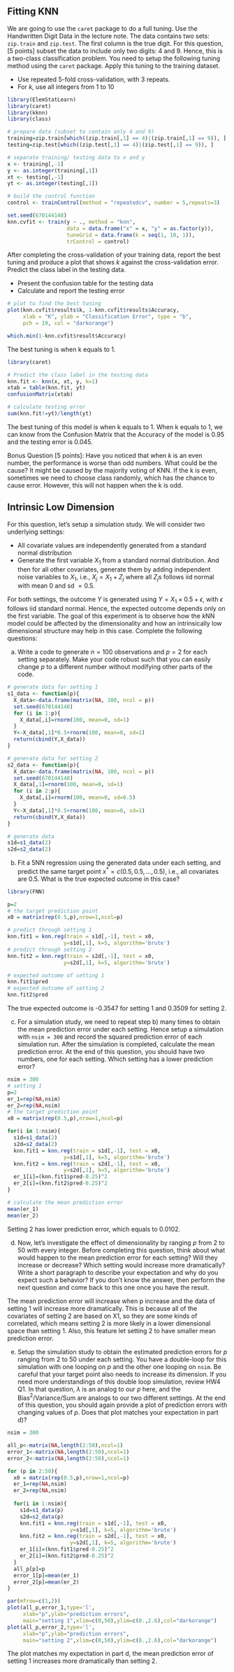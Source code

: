 
## Fitting KNN

We are going to use the `caret` package to do a full tuning. Use the Handwritten Digit Data in the lecture note. The data contains two sets: `zip.train` and `zip.test`. The first column is the true digit. For this question, [5 points] subset the data to include only two digits: 4 and 9. Hence, this is a two-class classification problem. You need to setup the following tuning method using the `caret` package. Apply this tuning to the training dataset. 

  * Use repeated 5-fold cross-validation, with 3 repeats. 
  * For $k$, use all integers from 1 to 10 

```{r, results='hide', message=FALSE, warning=FALSE}
library(ElemStatLearn)
library(caret)
library(kknn)
library(class)
```
```{r}
# prepare data (subset to contain only 4 and 9)
training=zip.train[which((zip.train[,1] == 4)|(zip.train[,1] == 9)), ]
testing=zip.test[which((zip.test[,1] == 4)|(zip.test[,1] == 9)), ]
```
```{r}
# separate training/ testing data to x and y
x <- training[,-1]
y <- as.integer(training[,1])
xt <- testing[,-1]
yt <- as.integer(testing[,1])
```
```{r}
# build the control function
control <- trainControl(method = "repeatedcv", number = 5,repeats=3)
```
```{r}
set.seed(670144148)
knn.cvfit <- train(y ~ ., method = "knn", 
                   data = data.frame("x" = x, "y" = as.factor(y)),
                   tuneGrid = data.frame(k = seq(1, 10, 1)),
                   trControl = control)
```

After completing the cross-validation of your training data, report the best tuning and produce a plot that shows $k$ against the cross-validation error. Predict the class label in the testing data. 

  * Present the confusion table for the testing data 
  * Calculate and report the testing error

```{r}
# plot to find the best tuning
plot(knn.cvfit$results$k, 1-knn.cvfit$results$Accuracy,
     xlab = "K", ylab = "Classification Error", type = "b",
     pch = 19, col = "darkorange")
```
```{r}
which.min(1-knn.cvfit$result$Accuracy)
```
The best tuning is when k equals to 1.

```{r, results='hide', message=FALSE, warning=FALSE}
library(caret)
```
```{r}
# Predict the class label in the testing data
knn.fit <- knn(x, xt, y, k=1)
xtab = table(knn.fit, yt)
confusionMatrix(xtab)
```
```{r}
# calculate testing error
sum(knn.fit!=yt)/length(yt)
```
The best tuning of this model is when k equals to 1. When k equals to 1, we can know from the Confusion Matrix that the Accuracy of the model is 0.95 and the testing error is 0.045.

Bonus Question [5 points]: Have you noticed that when $k$ is an even number, the performance is worse than odd numbers. What could be the cause? 
It might be caused by the majority voting of KNN. If the k is even, sometimes we need to choose class randomly, which has the chance to cause error. However, this will not happen when the k is odd. 

## Intrinsic Low Dimension

For this question, let's setup a simulation study. We will consider two underlying settings:

  * All covariate values are independently generated from a standard normal distribution
  * Generate the first variable $X_1$ from a standard normal distribution. And then for all other covariates, generate them by adding independent noise variables to $X_1$, i.e., $X_j = X_1 + Z_j$ where all $Z_j$s follows iid normal with mean 0 and sd $= 0.5$. 

For both settings, the outcome $Y$ is generated using $Y = X_1 \times 0.5 + \epsilon$, with $\epsilon$ follows iid standard normal. Hence, the expected outcome depends only on the first variable. The goal of this experiment is to observe how the $k$NN model could be affected by the dimensionality and how an intrinsically low dimensional structure may help in this case. Complete the following questions:

  a) Write a code to generate $n = 100$ observations and $p = 2$ for each setting separately. Make your code robust such that you can easily change $p$ to a different number without modifying other parts of the code. 
  
```{r}
# generate data for setting 1
s1_data <- function(p){
  X_data<-data.frame(matrix(NA, 100, ncol = p))
  set.seed(670144148)
  for (i in 1:p){
    X_data[,i]=rnorm(100, mean=0, sd=1)
  }
  Y<-X_data[,1]*0.5+rnorm(100, mean=0, sd=1)
  return(cbind(Y,X_data))
}
```
```{r}
# generate data for setting 2
s2_data <- function(p){
  X_data<-data.frame(matrix(NA, 100, ncol = p))
  set.seed(670144148)
  X_data[,1]=rnorm(100, mean=0, sd=1)
  for (i in 2:p){
    X_data[,i]=rnorm(100, mean=0, sd=0.5)
  }
  Y<-X_data[,1]*0.5+rnorm(100, mean=0, sd=1)
  return(cbind(Y,X_data))
}
```
```{r}
# generate data
s1d=s1_data(2)
s2d=s2_data(2)
```

  b) Fit a $5$NN regression using the generated data under each setting, and predict the same target point $x^\ast = c(0.5, 0.5, \ldots, 0.5)$, i.e., all covariates are 0.5. What is the true expected outcome in this case? 
  
```{r, results='hide', message=FALSE, warning=FALSE}
library(FNN)
```
```{r}
p=2
# the target prediction point
x0 = matrix(rep(0.5,p),nrow=1,ncol=p)

# predict through setting 1
knn.fit1 = knn.reg(train = s1d[,-1], test = x0,
                  y=s1d[,1], k=5, algorithm='brute')
# predict through setting 2
knn.fit2 = knn.reg(train = s2d[,-1], test = x0,
                  y=s2d[,1], k=5, algorithm='brute')
```
```{r}
# expected outcome of setting 1
knn.fit1$pred
# expected outcome of setting 2
knn.fit2$pred
```
 
The true expected outcome is -0.3547 for setting 1 and 0.3509 for setting 2.

c) For a simulation study, we need to repeat step b) many times to obtain the mean prediction error under each setting. Hence setup a simulation with `nsim = 300` and record the squared prediction error of each simulation run. After the simulation is completed, calculate the mean prediction error. At the end of this question, you should have two numbers, one for each setting. Which setting has a lower prediction error? 

```{r}
nsim = 300
# setting 1
p=2
er_1=rep(NA,nsim)
er_2=rep(NA,nsim)
# the target prediction point
x0 = matrix(rep(0.5,p),nrow=1,ncol=p)

for(i in 1:nsim){
  s1d=s1_data(2)
  s2d=s2_data(2)
  knn.fit1 = knn.reg(train = s1d[,-1], test = x0,
                  y=s1d[,1], k=5, algorithm='brute')
  knn.fit2 = knn.reg(train = s2d[,-1], test = x0,
                  y=s2d[,1], k=5, algorithm='brute')
  er_1[i]=(knn.fit1$pred-0.25)^2
  er_2[i]=(knn.fit2$pred-0.25)^2
}

# calculate the mean prediction error
mean(er_1)
mean(er_2)
```

Setting 2 has lower prediction error, which equals to 0.0102. 

  d) Now, let's investigate the effect of dimensionality by ranging $p$ from 2 to 50 with every integer. Before completing this question, think about what would happen to the mean prediction error for each setting? Will they increase or decrease? Which setting would increase more dramatically? Write a short paragraph to describe your expectation and why do you expect such a behavior? If you don't know the answer, then perform the next question and come back to this one once you have the result. 
  
The mean prediction error will increase when p increase and the data of setting 1 will increase more dramatically. This is because all of the covariates of setting 2 are based on X1, so they are some kinds of correlated, which means setting 2 is more likely in a lower dimensional space than setting 1. Also, this feature let setting 2 to have smaller mean prediction error. 

  e) Setup the simulation study to obtain the estimated prediction errors for $p$ ranging from 2 to 50 under each setting. You have a double-loop for this simulation with one looping on $p$ and the other one looping on `nsim`. Be careful that your target point also needs to increase its dimension. If you need more understandings of this double loop simulation, review HW4 Q1. In that question, $\lambda$ is an analog to our $p$ here, and the Bias$^2$/Variance/Sum are analogs to our two different settings. At the end of this question, you should again provide a plot of prediction errors with changing values of $p$. Does that plot matches your expectation in part d)? 
```{r}
nsim = 300

all_p<-matrix(NA,length(2:50),ncol=1)
error_1<-matrix(NA,length(2:50),ncol=1)
error_2<-matrix(NA,length(2:50),ncol=1)

for (p in 2:50){
  x0 = matrix(rep(0.5,p),nrow=1,ncol=p)
  er_1=rep(NA,nsim)
  er_2=rep(NA,nsim)
  
  for(i in 1:nsim){
    s1d=s1_data(p)
    s2d=s2_data(p)
    knn.fit1 = knn.reg(train = s1d[,-1], test = x0,
                    y=s1d[,1], k=5, algorithm='brute')
    knn.fit2 = knn.reg(train = s2d[,-1], test = x0,
                    y=s2d[,1], k=5, algorithm='brute')
    er_1[i]=(knn.fit1$pred-0.25)^2
    er_2[i]=(knn.fit2$pred-0.25)^2
  }
  all_p[p]=p
  error_1[p]=mean(er_1)
  error_2[p]=mean(er_2)
}
```
```{r}
par(mfrow=c(1,2))
plot(all_p,error_1,type='l',
     xlab="p",ylab="prediction errors",
     main="setting 1",xlim=c(0,50),ylim=c(0.,2.6),col="darkorange")
plot(all_p,error_2,type='l',
     xlab="p",ylab="prediction errors",
     main="setting 2",xlim=c(0,50),ylim=c(0.,2.6),col="darkorange")
```
The plot matches my expectation in part d, the mean prediction error of setting 1 increases more dramatically than setting 2.
